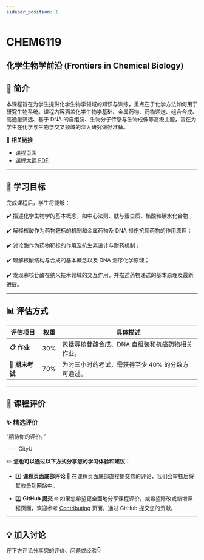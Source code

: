 ```yaml
---
sidebar_position: 1
---
```


# CHEM6119
## 化学生物学前沿 (Frontiers in Chemical Biology)

## **📘 简介**
本课程旨在为学生提供化学生物学领域的知识与训练，重点在于化学方法如何用于研究生物系统。课程内容涵盖化学生物学基础、金属药物、药物递送、组合合成、高通量筛选、基于 DNA 的自组装、生物分子传感与生物成像等高级主题，旨在为学生在化学与生物学交叉领域的深入研究做好准备。

🔗 **相关链接**
- [课程页面](https://www.cityu.edu.hk/catalogue/pg/202526/course/CHEM6119.htm)
- [课程大纲 PDF](https://www.cityu.edu.hk/catalogue/pg/202526/course/CHEM6119.pdf)

---

## **🎯 学习目标**

完成课程后，学生将能够：

✔️ 描述化学生物学的基本概念，如中心法则、肽与蛋白质、核酸和碳水化合物；

✔️ 解释核酸作为药物靶标的机制和金属药物及 DNA 损伤抗癌药物的作用原理；

✔️ 讨论酶作为药物靶标的作用及抗生素设计与耐药机制；

✔️ 理解核酸结构与合成的基本概念以及 DNA 测序化学原理；

✔️ 发现寡核苷酸在纳米技术领域的交互作用，并描述药物递送的基本原理及最新进展。

---

## **📊 评估方式**

| **评估项目**        | **权重** | **具体描述**                                                                                       |
|--------------------|---------|---------------------------------------------------------------------------------------------------|
| **📋 作业**         | 30%      | 包括寡核苷酸合成、DNA 自组装和抗癌药物相关作业。                                                      |
| **📝 期末考试**      | 70%      | 为时三小时的考试，需获得至少 40% 的分数方可通过。                                                      |

---

## **💬 课程评价**

### ✨ **精选评价**
<div className={commentStyles.commentBox}>
    <p className={commentStyles.commentText}>
        “期待你的评价。”
    </p>
    <p className={commentStyles.commentAuthor}>—— CityU</p>
</div>

✏️ **您也可以通过以下方式分享您的学习体验和建议：**

- 1️⃣ **课程页面底部评论**
💬 在课程页面底部直接提交您的评论，我们会审核后将其收录到网站中。

- 2️⃣ **GitHub 提交**
🌐 如果您希望更全面地分享课程评价，或希望修改或新增课程页面，欢迎参考 [Contributing](/contributing) 页面，通过 GitHub 提交您的贡献。

---

## **💡 加入讨论**

在下方评论分享您的评价、问题或经验👇
<Utterances />